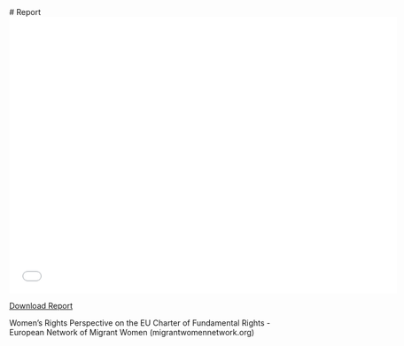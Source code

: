 
<Report>
# Report

<embed src="/public/images/FULFIL_Report2024" type="application/pdf" width="700" height="500">

<a href="/public/images/FULFIL_Report2024" target="_blank">Download Report</a>

Women’s Rights Perspective on the EU Charter of Fundamental Rights - European Network of Migrant Women (migrantwomennetwork.org)

</Report>
